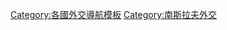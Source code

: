 {{Navbox
|name  = 南斯拉夫外交
|title = {{flagicon|Kingdom of Yugoslavia|size=20px}} {{Link-en|南斯拉夫外交|Foreign relations of Yugoslavia|南斯拉夫外交}} {{flagicon|SFR Yugoslavia|size=23px}}
|state = {{{state|autocollapse}}}
|listclass = hlist
|image = [[File:Coat of arms of the Kingdom of Yugoslavia.svg|80px|南斯拉夫王國國徽]]<br><br>[[Image:Emblem of Yugoslavia (1963–1992).svg|80px|南斯拉夫社會主義聯邦共和國國徽]]

|group1 = <div style="text-align: center;">非洲</div>
|list1 =
* {{Link-en|阿爾及利亞－南斯拉夫關係|Algeria–Yugoslavia relations|阿爾及利亞}}
* {{Link-en|安哥拉－南斯拉夫關係|Angola–Yugoslavia relations|安哥拉}}
* {{Link-en|布隆迪－南斯拉夫關係|Burundi–Yugoslavia relations|布隆迪}}
* {{Link-en|佛德角－南斯拉夫關係|Cape Verde–Yugoslavia relations|佛德角}}
* {{Link-en|剛果共和國－南斯拉夫關係|Republic of the Congo–Yugoslavia relations|剛果共和國}}
* {{Link-en|埃及－南斯拉夫關係|Egypt–Yugoslavia relations|埃及}}
* {{Link-en|埃塞俄比亞－南斯拉夫關係|Ethiopia–Yugoslavia relations|埃塞俄比亞}}
* {{Link-en|加蓬－南斯拉夫關係|Gabon–Yugoslavia relations|加蓬}}
* {{Link-en|加納－南斯拉夫關係|Ghana–Yugoslavia relations|加納}}
* {{Link-en|利比亞－南斯拉夫關係|Libya–Yugoslavia relations|利比亞}}
* {{Link-en|摩洛哥－南斯拉夫關係|Morocco–Yugoslavia relations|摩洛哥}}
* {{Link-en|尼日利亞－南斯拉夫關係|Nigeria–Yugoslavia relations|尼日利亞}}
* {{Link-en|阿拉伯撒哈拉民主共和國－南斯拉夫關係|Sahrawi Arab Democratic Republic–Yugoslavia relations|阿拉伯撒哈拉民主共和國}}
* {{Link-en|塞舌爾－南斯拉夫關係|Seychelles–Yugoslavia relations|塞舌爾}}
* {{Link-en|塞拉利昂－南斯拉夫關係|Sierra Leone–Yugoslavia relations|塞拉利昂}}
* {{Link-en|蘇丹－南斯拉夫關係|Sudan–Yugoslavia relations|蘇丹}}
* {{Link-en|坦桑尼亞－南斯拉夫關係|Tanzania–Yugoslavia relations|坦桑尼亞}}
* {{Link-en|烏干達－南斯拉夫關係|Uganda–Yugoslavia relations|烏干達}}
* {{Link-en|剛果民主共和國－南斯拉夫關係|Democratic Republic of the Congo–Yugoslavia relations|扎伊爾}}
* {{Link-en|南斯拉夫－贊比亞關係|Yugoslavia–Zambia relations|贊比亞}}
* {{Link-en|南斯拉夫－津巴布韋關係|Yugoslavia–Zimbabwe relations|津巴布韋}}

|group2 = <div style="text-align: center;">美洲</div>
|list2 =
* {{Link-en|玻利維亞－南斯拉夫關係|Bolivia–Yugoslavia relations|玻利維亞}}
* {{Link-en|巴西－南斯拉夫關係|Brazil–Yugoslavia relations|巴西}}
* {{Link-en|加拿大－南斯拉夫關係|Canada–Yugoslavia relations|加拿大}}
* {{Link-en|古巴－南斯拉夫關係|Cuba–Yugoslavia relations|古巴}}
* {{Link-en|圭亞那－南斯拉夫關係|Guyana–Yugoslavia relations|圭亞那}}
* {{Link-en|牙買加－南斯拉夫關係|Jamaica–Yugoslavia relations|牙買加}}
* {{Link-en|墨西哥－南斯拉夫關係|Mexico–Yugoslavia relations|墨西哥}}
* {{Link-en|尼加拉瓜－南斯拉夫關係|Nicaragua–Yugoslavia relations|尼加拉瓜}}
* {{Link-en|秘魯－南斯拉夫關係|Peru–Yugoslavia relations|秘魯}}
* {{Link-en|千里達及多巴哥－南斯拉夫關係|Trinidad and Tobago–Yugoslavia relations|千里達及多巴哥}}
* [[美國－南斯拉夫關係|美國]]
* {{Link-en|委內瑞拉－南斯拉夫關係|Venezuela–Yugoslavia relations|委內瑞拉}}

|group3 = <div style="text-align: center;">亞洲</div>
|list3 =
* {{Link-en|阿富汗－南斯拉夫關係|Afghanistan–Yugoslavia relations|阿富汗}}
* {{Link-en|緬甸－南斯拉夫關係|Burma–Yugoslavia relations|緬甸}}
* {{Link-en|柬埔寨－南斯拉夫關係|Cambodia–Yugoslavia relations|柬埔寨}}
* [[中國－塞爾維亞關係#1990年代前|中華人民共和國]]
* {{Link-en|印度－南斯拉夫關係|India–Yugoslavia relations|印度}}
* {{Link-en|印度尼西亞－南斯拉夫關係|Indonesia–Yugoslavia relations|印度尼西亞}}
* {{Link-en|伊朗－南斯拉夫關係|Iran–Yugoslavia relations|伊朗}}
* {{Link-en|以色列－南斯拉夫關係|Israel–Yugoslavia relations|以色列}}
* {{Link-en|日本－南斯拉夫關係|Japan–Yugoslavia relations|日本}}
* {{Link-en|黎巴嫩－南斯拉夫關係|Lebanon–Yugoslavia relations|黎巴嫩}}
* {{Link-en|蒙古－南斯拉夫關係|Mongolia–Yugoslavia relations|蒙古}}
* {{Link-en|北韓－南斯拉夫關係|North Korea–Yugoslavia relations|北韓}}
* {{Link-en|巴基斯坦－南斯拉夫關係|Pakistan–Yugoslavia relations|巴基斯坦}}
* {{Link-en|斯里蘭卡－南斯拉夫關係|Sri Lanka–Yugoslavia relations|斯里蘭卡}}
* [[中國－塞爾維亞關係|中華民國]]
* {{Link-en|土耳其－南斯拉夫關係|Turkey–Yugoslavia relations|土耳其}}
* {{Link-en|越南－南斯拉夫關係|Vietnam–Yugoslavia relations|越南}}

|group4 = <div style="text-align: center;">歐洲</div>
|list4 =
* {{Link-en|阿爾巴尼亞－南斯拉夫關係|Albania–Yugoslavia relations|阿爾巴尼亞}}
* {{Link-en|奧地利－南斯拉夫關係|Austria–Yugoslavia relations|奧地利}}
* {{Link-en|比利時－南斯拉夫關係|Belgium–Yugoslavia relations|比利時}}
* {{Link-en|保加利亞－南斯拉夫關係|Bulgaria–Yugoslavia relations|保加利亞}}
* {{Link-en|塞浦路斯－南斯拉夫關係|Cyprus–Yugoslavia relations|塞浦路斯}}
* {{Link-en|捷克斯洛伐克－南斯拉夫關係|Czechoslovakia–Yugoslavia relations|捷克斯洛伐克}}
* {{Link-en|芬蘭－南斯拉夫關係|Finland–Yugoslavia relations|芬蘭}}
* {{Link-en|法國－南斯拉夫關係|France–Yugoslavia relations|法國}}
* {{Link-en|德國－南斯拉夫關係|Germany–Yugoslavia relations|德國}}
** {{Link-en|東德－南斯拉夫關係|East Germany–Yugoslavia relations|東德}}
* {{Link-en|希臘－南斯拉夫關係|Greece–Yugoslavia relations|希臘}}
* {{Link-en|聖座－南斯拉夫關係|Holy See–Yugoslavia relations|聖座}}
* {{Link-en|匈牙利－南斯拉夫關係|Hungary–Yugoslavia relations|匈牙利}}
* {{Link-en|愛爾蘭－南斯拉夫關係|Ireland–Yugoslavia relations|愛爾蘭}}
* {{Link-en|意大利－南斯拉夫關係|Italy–Yugoslavia relations|意大利}}
* {{Link-en|馬爾他－南斯拉夫關係|Malta–Yugoslavia relations|馬爾他}}
* {{Link-en|挪威－南斯拉夫關係|Norway–Yugoslavia relations|挪威}}
* {{Link-en|波蘭－南斯拉夫關係|Poland–Yugoslavia relations|波蘭}}
* {{Link-en|葡萄牙－南斯拉夫關係|Portugal–Yugoslavia relations|葡萄牙}}
* {{Link-en|羅馬尼亞－南斯拉夫關係|Romania–Yugoslavia relations|羅馬尼亞}}
* {{Link-en|蘇聯－南斯拉夫關係|Soviet Union–Yugoslavia relations|蘇聯}}
* {{Link-en|西班牙－南斯拉夫關係|Spain–Yugoslavia relations|西班牙}}
* {{Link-en|瑞典－南斯拉夫關係|Sweden–Yugoslavia relations|瑞典}}
* {{Link-en|瑞士－南斯拉夫關係|Switzerland–Yugoslavia relations|瑞士}}
* {{Link-en|英國－南斯拉夫關係|United Kingdom–Yugoslavia relations|英國}}

|group5 = <div style="text-align: center;">大洋洲</div>
|list5 =
* {{Link-en|澳洲－南斯拉夫關係|Australia–Yugoslavia relations|澳洲}}

|group6 = 多邊關係
|list6 =
* {{Link-en|南斯拉夫與同盟國|Yugoslavia and the Allies|同盟國}}
* {{Link-en|南斯拉夫－歐共體關係|Yugoslavia–European Communities relations|歐洲經濟共同體}}
* {{Link-en|南斯拉夫與不結盟運動|Yugoslavia and the Non-Aligned Movement|不結盟運動}}
* {{Link-en|南斯拉夫與聯合國|Yugoslavia and the United Nations|聯合國}}
* {{Link-en|南斯拉夫與非洲統一組織|Yugoslavia and the Organisation of African Unity|非洲統一組織}}

}}<noinclude>
{{collapsible option}}
[[Category:各國外交導航模板]]
[[Category:南斯拉夫外交]]
</noinclude>